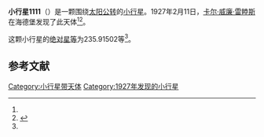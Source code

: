 {{Infobox planet
| bgcolour = #FFFFC0
| name = 1111 Reinmuthia
| symbol = 
| image = 
| caption = 
| discovery = yes
| discovery_ref = 
| discoverer = [[卡尔·威廉·雷睦斯|卡尔·威廉·雷睦斯]]
| discovery_site = [[海德堡|海德堡]] 
| discovered = 1927年2月11日
| designations = yes
| mp_name = 
| named_after = 
| alt_names = 1927 CO/ 1929 QG
| mp_category = [[主带小行星|主带小行星]]
| orbit_ref = <ref name="a">[http://ssd.jpl.nasa.gov/sbdb.cgi?sstr=1111 1111 Reinmuthia] {{Wayback|url=http://ssd.jpl.nasa.gov/sbdb.cgi?sstr=1111 |date=20140815142045 }}，小行星數據庫瀏覽器（JPL Small-Body Database Browser）－[[美国国家航空航天局|美国国家航空航天局]]喷气推进实验室</ref>
| epoch = 2456400.5 (2013年4月18日更新)
| aphelion = {{convert|3.2831352|AU|km|3|abbr=on|lk=out}}
| perihelion = {{convert|2.7050130|AU|km|3|abbr=on}}
| semimajor = {{convert|2.9940741|AU|km|3|abbr=on}}
| eccentricity = 0.0965444
| period = 1892.309805 [[日|日]]<br />5.18[[儒略年|儒略年]]
| avg_speed = 
| inclination = 3.88516
| asc_node = 132.49424
| mean_anomaly = 
| arg_peri = 235.91502
| satellites = 
| physical_characteristics = yes
| dimensions = 
| mass = 
| density = 
| surface_grav = 
| escape_velocity = 
| sidereal_day = 
| axial_tilt = 
| pole_ecliptic_lat = 
| pole_ecliptic_lon = 
| albedo = 
| temperatures= 
| temp_name1 = 
| mean_temp_1 = 
| max_temp_1 = 
| temp_name2 = 
| max_temp_2 = 
| spectral_type = 
| abs_magnitude = 235.91502
}}

'''小行星1111'''（{{lang-en|1111 Reinmuthia}}）是一颗围绕[[太阳|太阳]][[公转|公转]]的[[小行星|小行星]]。1927年2月11日，[[卡尔·威廉·雷睦斯|卡尔·威廉·雷睦斯]]在海德堡发现了此天体<ref name="a" /><ref>{{cite news|title=小行星列表|url=http://cfa-www.harvard.edu/iau/lists/NumberedMPs.txt|accessdate=2013-07-08|newspaper=哈佛大学|archive-date=2008-05-17|archive-url=https://web.archive.org/web/20080517010638/http://cfa-www.harvard.edu/iau/lists/NumberedMPs.txt|dead-url=no}}</ref>。

这颗小行星的[[绝对星等|绝对星等]]为235.91502等<ref name="a" />。

==参考文献==
{{reflist}}
{{Minor Planet Number|[[小行星1110|小行星1110]]|[[小行星1112|小行星1112]]}}

{{小天体}}

[[Category:小行星带天体|Category:小行星带天体]]
[[Category:1927年发现的小行星|Category:1927年发现的小行星]]

{{asteroid-stub}}